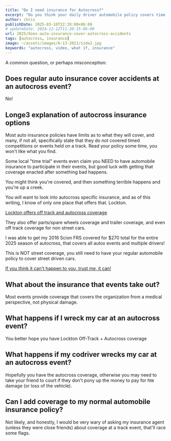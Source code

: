 ```yaml
---
title: "Do I need insurance for Autocross?"
excerpt: "Do you think your daily driver automobile policy covers time competitions?"
author: chris
publishDate: 2025-03-10T22:28:00+06:00
# updateDate: 2024-12-12T11:20:15-06:00
url: 2025/does-auto-insurance-cover-autocross-accidents
tags: [autocross, insurance]
image: ~/assets/images/6-13-2021/side2.jpg
keywords: "autocross, video, what if, insurance"
---
```

A common question, or perhaps misconception:

## Does regular auto insurance cover accidents at an autocross event?

No!

## Longe3 explanation of autocross insurance options

Most auto insurance policies have limits as to what they will cover, and many, if not all, specifically state that they do not covered timed competitions or events held on a track. Read your policy some time, you won't like what you find.

Some local "time trial" events even claim you NEED to have automobile insurance to participate in their events, but good luck with getting that coverage enacted after something bad happens.

You might think you're covered, and then something terrible happens and you're up a creek.

You will want to look into autocross specific insurance, and as of this writing, I know of only one place that offers that. Lockton. 

[Lockton offers off track and autocross coverage](https://autocross.locktonmotorsports.com/)

They also offer parts/spare wheels coverage and trailer coverage, and even off track coverage for non street cars.

I was able to get my 2016 Scion FRS covered for $270 total for the entire 2025 season of autocross, that covers all autox events and multiple drivers!

This is NOT street coverage, you still need to have your regular automobile policy to cover street driven cars. 

[If you think it can't happen to you, trust me, it can!](https://www.autocrossblog.com/2022/autocross-accident-why-you-need-autocross-insurance)

## What about the insurance that events take out?
Most events provide coverage that covers the organization from a medical perspective, not physical damage.

## What happens if I wreck my car at an autocross event?
You better hope you have Lockton Off-Track + Autocross coverage 

## What happens if my codriver wrecks my car at an autocross event?
Hopefully you have the autocross coverage, otherwise you may need to take your friend to court if they don't pony up the money to pay for hte damage (or loss of the vehicle).

## Can I add coverage to my normal automobile insurance policy?
Not likely, and honestly, I would be very wary of asking my insurance agent (unless they were close friends) about coverage at a track event, that'll race some flags.